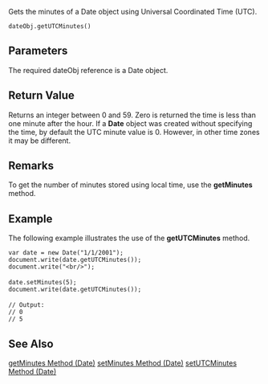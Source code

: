 Gets the minutes of a Date object using Universal Coordinated Time (UTC).

 dateObj.getUTCMinutes() 
==Parameters==
The required dateObj reference is a Date object.


==Return Value==
Returns an integer between 0 and 59. Zero is returned the time is less than one minute after the hour. If a '''Date''' object was created without specifying the time, by default the UTC minute value is 0. However, in other time zones it may be different.


==Remarks==
To get the number of minutes stored using local time, use the '''getMinutes''' method.


==Example==
The following example illustrates the use of the '''getUTCMinutes''' method.

 var date = new Date("1/1/2001");
 document.write(date.getUTCMinutes());
 document.write("&lt;br/&gt;");
 
 date.setMinutes(5);
 document.write(date.getUTCMinutes());
 
 // Output: 
 // 0
 // 5

==See Also==

              

              

              
[[javascript/Date/getMinutes|getMinutes Method (Date)]]
[[javascript/Date/setMinutes|setMinutes Method (Date)]]
[[javascript/Date/setUTCMinutes|setUTCMinutes Method (Date)]]
